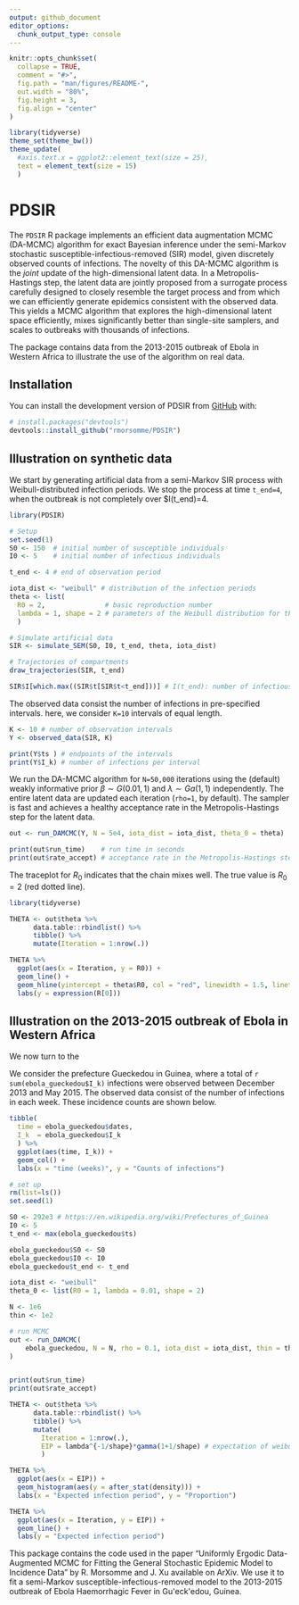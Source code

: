 ```yaml
---
output: github_document
editor_options: 
  chunk_output_type: console
---
```


<!-- README.md is generated from README.Rmd. Please edit that file -->

```r
knitr::opts_chunk$set(
  collapse = TRUE,
  comment = "#>",
  fig.path = "man/figures/README-",
  out.width = "80%",
  fig.height = 3,
  fig.align = "center"
)

library(tidyverse)
theme_set(theme_bw())
theme_update(
  #axis.text.x = ggplot2::element_text(size = 25),
  text = element_text(size = 15)
  )
```

# PDSIR

<!-- badges: start -->
<!-- badges: end -->

The `PDSIR` R package implements an efficient data augmentation MCMC (DA-MCMC) algorithm for exact Bayesian inference under the semi-Markov stochastic susceptible-infectious-removed (SIR) model, given discretely observed counts of infections.
The novelty of this DA-MCMC algorithm is the *joint* update of the high-dimensional latent data.
In a Metropolis-Hastings step, the latent data are jointly proposed from a surrogate process carefully designed to closely resemble the target process and from which we can efficiently generate epidemics consistent with the observed data. This yields a MCMC algorithm that explores the high-dimensional latent space efficiently, mixes significantly better than single-site samplers, and scales to outbreaks with thousands of infections.

The package contains data from the 2013-2015 outbreak of Ebola in Western Africa to illustrate the use of the algorithm on real data.

## Installation

You can install the development version of PDSIR from [GitHub](https://github.com/) with:

``` r
# install.packages("devtools")
devtools::install_github("rmorsomme/PDSIR")
```

## Illustration on synthetic data

We start by generating artificial data from a semi-Markov SIR process with Weibull-distributed infection periods. We stop the process at time `t_end=4`, when the outbreak is not completely over $I(t_end)=4.

```r

library(PDSIR)

# Setup
set.seed(1)
S0 <- 150  # initial number of susceptible individuals
I0 <- 5    # initial number of infectious individuals

t_end <- 4 # end of observation period

iota_dist <- "weibull" # distribution of the infection periods
theta <- list(
  R0 = 2,               # basic reproduction number
  lambda = 1, shape = 2 # parameters of the Weibull distribution for the infection periods
  )

# Simulate artificial data
SIR <- simulate_SEM(S0, I0, t_end, theta, iota_dist)

# Trajectories of compartments
draw_trajectories(SIR, t_end)

SIR$I[which.max((SIR$t[SIR$t<t_end]))] # I(t_end): number of infectious individuals at time t=t_end
```

The observed data consist the number of infections in pre-specified intervals. here, we consider `K=10` intervals of equal length.

```r
K <- 10 # number of observation intervals
Y <- observed_data(SIR, K)

print(Y$ts ) # endpoints of the intervals
print(Y$I_k) # number of infections per interval
```

We run the DA-MCMC algorithm for `N=50,000` iterations using the (default) weakly informative prior $\beta \sim G(0.01, 1)$ and $\lambda \sim Ga(1,1)$ independently. The entire latent data are updated each iteration (`rho=1`, by default).
The sampler is fast and achieves a healthy acceptance rate in the Metropolis-Hastings step for the latent data.

```r
out <- run_DAMCMC(Y, N = 5e4, iota_dist = iota_dist, theta_0 = theta) 

print(out$run_time)    # run time in seconds
print(out$rate_accept) # acceptance rate in the Metropolis-Hastings step for the latent data
```

The traceplot for $R_0$ indicates that the chain mixes well. The true value is $R_0=2$ (red dotted line).

```r
library(tidyverse)

THETA <- out$theta %>%
      data.table::rbindlist() %>%
      tibble() %>%
      mutate(Iteration = 1:nrow(.))

THETA %>%
  ggplot(aes(x = Iteration, y = R0)) +
  geom_line() +
  geom_hline(yintercept = theta$R0, col = "red", linewidth = 1.5, linetype = 2) +
  labs(y = expression(R[0]))
```


## Illustration on the 2013-2015 outbreak of Ebola in Western Africa

We now turn to the 

We consider the prefecture Gueckedou in Guinea, where a total of `r sum(ebola_gueckedou$I_k)` infections were observed between December 2013 and May 2015. The observed data consist of the number of infections in each week. These incidence counts are shown below.

```r
tibble(
  time = ebola_gueckedou$dates,
  I_k  = ebola_gueckedou$I_k
  ) %>%
  ggplot(aes(time, I_k)) +
  geom_col() +
  labs(x = "time (weeks)", y = "Counts of infections")
```

```r
# set up
rm(list=ls())
set.seed(1)

S0 <- 292e3 # https://en.wikipedia.org/wiki/Prefectures_of_Guinea
I0 <- 5
t_end <- max(ebola_gueckedou$ts)

ebola_gueckedou$S0 <- S0
ebola_gueckedou$I0 <- I0
ebola_gueckedou$t_end <- t_end

iota_dist <- "weibull"
theta_0 <- list(R0 = 1, lambda = 0.01, shape = 2)  

N <- 1e6
thin <- 1e2

# run MCMC
out <- run_DAMCMC(
    ebola_gueckedou, N = N, rho = 0.1, iota_dist = iota_dist, thin = thin, theta_0 = theta_0
)


print(out$run_time)
print(out$rate_accept)
```

```r
THETA <- out$theta %>%
      data.table::rbindlist() %>%
      tibble() %>%
      mutate(
        Iteration = 1:nrow(.),
        EIP = lambda^{-1/shape}*gamma(1+1/shape) # expectation of weibull distribution
        )

THETA %>%
  ggplot(aes(x = EIP)) +
  geom_histogram(aes(y = after_stat(density))) +
  labs(x = "Expected infection period", y = "Proportion")
```

```r
THETA %>%
  ggplot(aes(x = Iteration, y = EIP)) +
  geom_line() +
  labs(y = "Expected infection period")
```

This package contains the code used in the paper "Uniformly Ergodic Data-Augmented MCMC for Fitting the General Stochastic Epidemic Model to Incidence Data" by R. Morsomme and J. Xu available on ArXiv. 
We use it to fit a semi-Markov susceptible-infectious-removed model to the 2013-2015 outbreak of Ebola Haemorrhagic Fever in Gu\'eck\'edou, Guinea.
